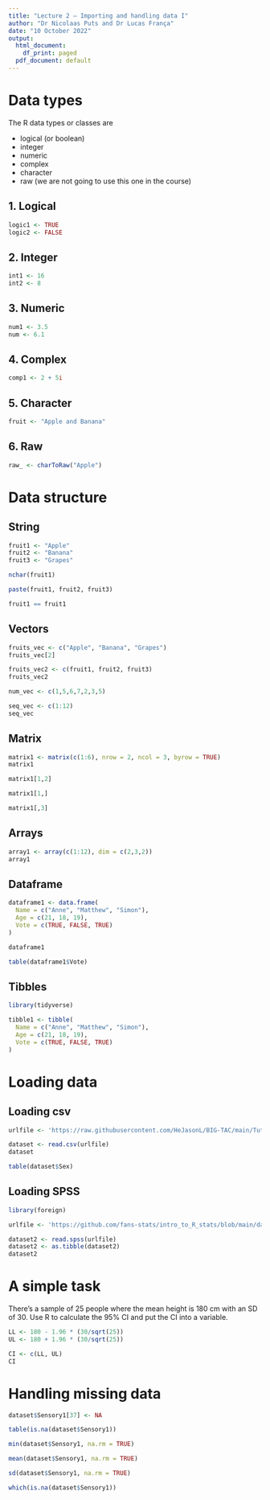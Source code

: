 ```yaml
---
title: "Lecture 2 – Importing and handling data I"
author: "Dr Nicolaas Puts and Dr Lucas França"
date: "10 October 2022"
output:
  html_document:
    df_print: paged
  pdf_document: default
---
```


# Data types

The R data types or classes are

 - logical (or boolean)
 - integer
 - numeric
 - complex
 - character
 - raw (we are not going to use this one in the course)

## 1. Logical

```r
logic1 <- TRUE
logic2 <- FALSE
```


## 2. Integer

```r
int1 <- 16
int2 <- 8
```


## 3. Numeric

```r
num1 <- 3.5
num <- 6.1
```


## 4. Complex

```r
comp1 <- 2 + 5i
```


## 5. Character

```r
fruit <- "Apple and Banana"
```


## 6. Raw

```r
raw_ <- charToRaw("Apple")
```



# Data structure

## String

```r
fruit1 <- "Apple"
fruit2 <- "Banana"
fruit3 <- "Grapes"

nchar(fruit1)

paste(fruit1, fruit2, fruit3)
```
```r
fruit1 == fruit1
```


## Vectors

```r

fruits_vec <- c("Apple", "Banana", "Grapes")
fruits_vec[2]
```
```r
fruits_vec2 <- c(fruit1, fruit2, fruit3)
fruits_vec2
```

```r
num_vec <- c(1,5,6,7,2,3,5)
```

```r
seq_vec <- c(1:12)
seq_vec
```


## Matrix

```r
matrix1 <- matrix(c(1:6), nrow = 2, ncol = 3, byrow = TRUE)
matrix1
```

```r
matrix1[1,2]
```

```r
matrix1[1,]
```
```r
matrix1[,3]
```


## Arrays

```r
array1 <- array(c(1:12), dim = c(2,3,2))
array1
```


## Dataframe

```r
dataframe1 <- data.frame(
  Name = c("Anne", "Matthew", "Simon"),
  Age = c(21, 18, 19),
  Vote = c(TRUE, FALSE, TRUE)
)

dataframe1
```

```r
table(dataframe1$Vote)
```


## Tibbles

```r
library(tidyverse)
```

```r
tibble1 <- tibble(
  Name = c("Anne", "Matthew", "Simon"),
  Age = c(21, 18, 19),
  Vote = c(TRUE, FALSE, TRUE)
)
```


# Loading data

## Loading csv

```r
urlfile <- 'https://raw.githubusercontent.com/HeJasonL/BIG-TAC/main/TutorialData.csv' 
```

```r
dataset <- read.csv(urlfile)
dataset
```

```r
table(dataset$Sex)
```


## Loading SPSS

```r
library(foreign)
```


```r
urlfile <- 'https://github.com/fans-stats/intro_to_R_stats/blob/main/datasets/researchers_sample.SAV?raw=true'
```


```r
dataset2 <- read.spss(urlfile)
dataset2 <- as.tibble(dataset2)
dataset2
```


# A simple task

There's a sample of 25 people where the mean height is 180 cm with an SD of 30. Use R to calculate the 95% CI and put the CI into a variable.

```r
LL <- 180 - 1.96 * (30/sqrt(25))
UL <- 180 + 1.96 * (30/sqrt(25))

CI <- c(LL, UL)
CI
```

# Handling missing data

```r
dataset$Sensory1[37] <- NA
```

```r
table(is.na(dataset$Sensory1))
```

```r
min(dataset$Sensory1, na.rm = TRUE)
```
```r
mean(dataset$Sensory1, na.rm = TRUE)
```

```r
sd(dataset$Sensory1, na.rm = TRUE)
```

```r
which(is.na(dataset$Sensory1))
```

